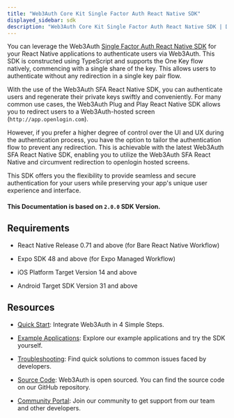 ```yaml
---
title: "Web3Auth Core Kit Single Factor Auth React Native SDK"
displayed_sidebar: sdk
description: "Web3Auth Core Kit Single Factor Auth React Native SDK | Documentation - Web3Auth"
---
```


You can leverage the Web3Auth [Single Factor Auth React Native SDK](https://github.com/Web3Auth/single-factor-auth-react-native) for your React Native
applications to authenticate users via Web3Auth. This SDK is constructed using TypeScript and supports the One Key flow natively, commencing with a
single share of the key. This allows users to authenticate without any redirection in a single key pair flow.

With the use of the Web3Auth SFA React Native SDK, you can authenticate users and regenerate their private keys swiftly and conveniently. For many
common use cases, the Web3Auth Plug and Play React Native SDK allows you to redirect users to a Web3Auth-hosted screen (`http://app.openlogin.com`).

However, if you prefer a higher degree of control over the UI and UX during the authentication process, you have the option to tailor the
authentication flow to prevent any redirection. This is achievable with the latest Web3Auth SFA React Native SDK, enabling you to utilize the Web3Auth
SFA React Native and circumvent redirection to openlogin hosted screens.

This SDK offers you the flexibility to provide seamless and secure authentication for your users while preserving your app's unique user experience
and interface.

#### This Documentation is based on `2.0.0` SDK Version.

## Requirements

- React Native Release 0.71 and above (for Bare React Native Workflow)

- Expo SDK 48 and above (for Expo Managed Workflow)

- iOS Platform Target Version 14 and above

- Android Target SDK Version 31 and above

## Resources

- [Quick Start](/quick-start?product=Core+Kit&sdk=Single+Factor+Auth+React+Native+SDK&platform=React+Native+Bare): Integrate Web3Auth in 4 Simple
  Steps.

- [Example Applications](/examples?product=Core+Kit&sdk=Single+Factor+Auth+React+Native+SDK): Explore our example applications and try the SDK
  yourself.

- [Troubleshooting](/troubleshooting): Find quick solutions to common issues faced by developers.

- [Source Code](https://github.com/Web3Auth/single-factor-auth-react-native): Web3Auth is open sourced. You can find the source code on our GitHub
  repository.

- [Community Portal](https://web3auth.io/community/c/help-core-kit/sfa-react-native-sdk/32): Join our community to get support from our team and other
  developers.
